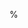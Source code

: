%\VignetteIndexEntry{3. Errors, Logs and Debugging}
%\VignetteKeywords{parallel, Infrastructure}
%\VignettePackage{BiocParallel}
%\VignetteEngine{knitr::knitr}


\documentclass{article}

```r
BiocStyle::latex()
```

\newcommand{\BiocParallel}{`r Biocpkg("BiocParallel")`}

\title{Errors, Logs and Debugging in \BiocParallel}
\author{Valerie Obenchain and Martin Morgan}
\date{Edited: December 16, 2015; Compiled: \today}

\begin{document}

\maketitle

\tableofcontents

%%%%%%%%%%%%%%%%%%%%%%%%%%%%%%%%%%%%%%%%%%%%%%%%%%%%%%%%%%%%%%%%%%%%%%%%%%%%%
%%%%%%%%%%%%%%%%%%%%%%%%%%%%%%%%%%%%%%%%%%%%%%%%%%%%%%%%%%%%%%%%%%%%%%%%%%%%%
# Introduction
%%%%%%%%%%%%%%%%%%%%%%%%%%%%%%%%%%%%%%%%%%%%%%%%%%%%%%%%%%%%%%%%%%%%%%%%%%%%%
%%%%%%%%%%%%%%%%%%%%%%%%%%%%%%%%%%%%%%%%%%%%%%%%%%%%%%%%%%%%%%%%%%%%%%%%%%%%%

This vignette is part of the \BiocParallel{} package and focuses on error
handling and logging. A section at the end demonstrates how the two can be used
together as part of an effective debugging routine.

\BiocParallel{} provides a unified interface to the parallel infrastructure in
several packages including \CRANpkg{snow}, \CRANpkg{parallel},
\CRANpkg{batchtools} and \CRANpkg{foreach}.  When implementing error handling in
\BiocParallel{} the primary goals were to enable the return of partial results
when an error is thrown (vs just the error) and to establish logging on the
workers. In cases where error handling existed, such as \CRANpkg{batchtools} and
\CRANpkg{foreach}, those behaviors were preserved.  Clusters created with
\CRANpkg{snow} and \CRANpkg{parallel} now have flexible error handling and
logging available through `SnowParam` and `MulticoreParam` objects.

In this document the term ``job'' is used to describe a single call to a
bp*apply function (e.g., the `X` in `bplapply`). A ``job'' consists
of one or more ``tasks'', where each ``task'' is run separately on a worker.

The \Rpackage{BiocParallel} package is available at bioconductor.org
and can be downloaded via `BiocManager::install`:

```r
if (!requireNamespace("BiocManager", quietly = TRUE))
    install.packages("BiocManager")
BiocManager::install("BiocParallel")
```

Load the package:

```r
library(BiocParallel)
```

%%%%%%%%%%%%%%%%%%%%%%%%%%%%%%%%%%%%%%%%%%%%%%%%%%%%%%%%%%%%%%%%%%%%%%%%%%%%%
%%%%%%%%%%%%%%%%%%%%%%%%%%%%%%%%%%%%%%%%%%%%%%%%%%%%%%%%%%%%%%%%%%%%%%%%%%%%%
# Error Handling
%%%%%%%%%%%%%%%%%%%%%%%%%%%%%%%%%%%%%%%%%%%%%%%%%%%%%%%%%%%%%%%%%%%%%%%%%%%%%
%%%%%%%%%%%%%%%%%%%%%%%%%%%%%%%%%%%%%%%%%%%%%%%%%%%%%%%%%%%%%%%%%%%%%%%%%%%%%

## Messages and warnings

\BiocParallel{} captures messages and warnings in each job, returning
the output to the manager and reporting these to the user after the
completion of the entire operation. Thus
```r
res <- bplapply(1:2, function(i) { message(i); Sys.sleep(3) })
```
%%
reports messages only after the entire `bplapply()` is
complete.

It may be desired to output messages immediatly. Do this using
`sink()`, as in the following example:
```r
res <- bplapply(1:2, function(i) {
    sink(NULL, type = "message")
    message(i)
    Sys.sleep(3)
})
```
%%
This could be confusing when multiple workers write messages at the
same time --the messages will be interleaved in an arbitrary way -- or
when the workers are not all running on the same computer (e.g., with
`SnowParam()` or `BatchjobsParaam()`) so should not be
used in package code.

## Catching errors

By default, \BiocParallel{} attempts all computations and returns any warnings
and errors along with successful results.  The `stop.on.error` field
controls if the job is terminated as soon as one task throws an error. This is
useful when debugging or when running large jobs (many tasks) and you want to
be notified of an error before all runs complete.

`stop.on.error` is `TRUE` by default.

```r
param <- SnowParam()
param
```

The field can be set when constructing the param or modified with the
`bpstopOnError` accessor.

```r
param <- SnowParam(2, stop.on.error = TRUE)
param
bpstopOnError(param) <- FALSE
```

In this example `X` is length 6. By default, the elements of `X`
are divided as evenly as possible over the number of workers and run in chunks.
The number of tasks is set equal to the length of `X` which forces
each element of `X` to be executed separately (6 tasks).

```r
X <- list(1, "2", 3, 4, 5, 6)
param <- SnowParam(3, tasks = length(X), stop.on.error = TRUE)
```

Tasks 1, 2, and 3 are assigned to the three workers, and are
evaluated. Task 2 fails, stopping further computation. All
successfully completed tasks are returned and can be accessed by `bpresult`.
Usually, this means that the results of tasks 1, 2, and 3
will be returned.

```r
result <- tryCatch({
    bplapply(X, sqrt, BPPARAM = param)
}, error=identity)
result
bpresult(result)
```

Using `stop.on.error=FALSE`, all tasks are evaluated.

```r
X <- list("1", 2, 3, 4, 5, 6)
param <- SnowParam(3, tasks = length(X), stop.on.error = FALSE)
result <- tryCatch({
    bplapply(X, sqrt, BPPARAM = param)
}, error=identity)
result
bpresult(result)
```

`bptry()` is a convenient way of trying to evaluate a
`bpapply`-like expression, returning the evaluated results
without signalling an error.

```r
bptry({
    bplapply(X, sqrt, BPPARAM=param)
})
```

In the next example the elements of `X` are grouped instead
of run separately. The default value for `tasks` is 0 which means 'X' is
split as evenly as possible across the number of workers. There are 3
workers so the first task consists of list(1, 2), the second is list("3", 4)
and the third is list(5, 6).

```r
X <- list(1, 2, "3", 4, 5, 6)
param <- SnowParam(3, stop.on.error = TRUE)
```

The output shows an error in when evaluating the third element, but
also that the fourth element, in the same chunk as 3, was not
evaluated. All elements are evaluated because they were assigned to
workers before the first error occurred.

```r
bptry(bplapply(X, sqrt, BPPARAM = param))
```

Side Note: Results are collected from workers as they finish which is not
necessarily the same order in which they were loaded.  Depending on how tasks
are divided it is possible that the task with the error completes after all
others so essentially all workers complete before the job is stopped.  In this
situation the output includes all results along with the error message and it
may appear that `stop.on.error=TRUE` did not stop the job soon enough.
This is just a heads up that the usefulness of `stop.on.error=TRUE` may
vary with run time and distribution of tasks over workers.

## Identify failures with `bpok()`

The `bpok()` function is a quick way to determine which (if any)
tasks failed. In this example we use `bptry()` to retrieve the
partially evaluated expression, including the failed elements.

```r
param <- SnowParam(2, stop.on.error=FALSE)
result <- bptry(bplapply(list(1, "2", 3), sqrt, BPPARAM=param))
```

`bpok` returns TRUE if the task was successful.

```r
bpok(result)
```

Once errors are identified with `bpok` the traceback can be retrieved
with the `attr` function. This is possible because errors are returned
as `condition` objects with the traceback as an attribute.

```r
tail(attr(result[[which(!bpok(result))]], "traceback"))
```

## Rerun failed tasks with `BPREDO`

Tasks can fail due to hardware problems or bugs in the input data.  The
\BiocParallel{} functions support a `BPREDO` (re-do) argument for
recomputing only the tasks that failed. A list of partial results and errors is
supplied to `BPREDO` in a second call to the function. The failed
elements are identified, recomputed and inserted into the original results.

The bug in this example is the second element of 'X' which is a character when
it should be numeric.

```r
X <- list(1, "2", 3)
param <- SnowParam(2, stop.on.error=FALSE)
result <- bptry(bplapply(X, sqrt, BPPARAM=param))
result
```


First fix the input data.

```r
X.redo <- list(1, 2, 3)
```

Repeat the call to `bplapply` this time supplying the partial
results as `BPREDO`. Only the failed calculations are computed,
in the present case requiring only one worker.

```r
bplapply(X.redo, sqrt, BPREDO=result, BPPARAM=param)
```

%%%%%%%%%%%%%%%%%%%%%%%%%%%%%%%%%%%%%%%%%%%%%%%%%%%%%%%%%%%%%%%%%%%%%%%%%%%%%
%%%%%%%%%%%%%%%%%%%%%%%%%%%%%%%%%%%%%%%%%%%%%%%%%%%%%%%%%%%%%%%%%%%%%%%%%%%%%
# Logging
%%%%%%%%%%%%%%%%%%%%%%%%%%%%%%%%%%%%%%%%%%%%%%%%%%%%%%%%%%%%%%%%%%%%%%%%%%%%%
%%%%%%%%%%%%%%%%%%%%%%%%%%%%%%%%%%%%%%%%%%%%%%%%%%%%%%%%%%%%%%%%%%%%%%%%%%%%%

NOTE: Logging as described in this section is supported for SnowParam,
MulticoreParam and SerialParam.

## Parameters

Logging in \BiocParallel{} is controlled by 3 fields in the
`BiocParallelParam`:

\begin{verbatim}
  log:       TRUE or FALSE
  logdir:    location to write log file
  threshold: one of "TRACE", "DEBUG", "INFO", "WARN", "ERROR", "FATAL"
\end{verbatim}

When `log = TRUE` the \CRANpkg{futile.logger} package is loaded on
each worker. \BiocParallel{} uses a custom script on the workers to
collect log messages as well as additional statistics such as gc, runtime
and node information. Output to stderr and stdout is also captured.

By default `log` is FALSE and `threshold` is {\it INFO}.

```r
param <- SnowParam(stop.on.error=FALSE)
param
```

Turn logging on and set the threshold to {\it TRACE}.

```r
bplog(param) <- TRUE
bpthreshold(param) <- "TRACE"
param
```

## Setting a threshold

All thresholds defined in \CRANpkg{futile.logger} are supported: {\it
FATAL}, {\it ERROR}, {\it WARN}, {\it INFO}, {\it DEBUG} and {\it TRACE}.  All
messages greater than or equal to the severity of the threshold are shown. For
example, a threshold of {\it INFO} will print all messages tagged as {\it
FATAL}, {\it ERROR}, {\it WARN} and {\it INFO}.

Because the default threshold is {\it INFO} it catches the {\it ERROR}-level
message thrown when attempting the square root of a character ("2").

```r
tryCatch({
    bplapply(list(1, "2", 3), sqrt, BPPARAM = param)
}, error=function(e) invisible(e))
```

All user-supplied messages written in the \CRANpkg{futile.logger} syntax
are also captured. This function performs argument checking and includes
a couple of {\it WARN} and {\it DEBUG}-level messages.

```r
FUN <- function(i) {
  futile.logger::flog.debug(paste("value of 'i':", i))

  if (!length(i)) {
      futile.logger::flog.warn("'i' has length 0")
      NA
  } else if (!is(i, "numeric")) {
      futile.logger::flog.debug("coercing 'i' to numeric")
      as.numeric(i)
  } else {
      i
  }
}
```

Turn logging on and set the threshold to {\it WARN}.

```r
param <- SnowParam(2, log = TRUE, threshold = "WARN", stop.on.error=FALSE)
result <- bplapply(list(1, "2", integer()), FUN, BPPARAM = param)
simplify2array(result)
```

Changing the threshold to {\it DEBUG} catches both {\it WARN} and
{\it DEBUG} messages.

```r
param <- SnowParam(2, log = TRUE, threshold = "DEBUG", stop.on.error=FALSE)
result <- bplapply(list(1, "2", integer()), FUN, BPPARAM = param)
simplify2array(result)
```

## Log files

When `log == TRUE`, log messages are written to the console by default.
If `logdir` is given the output is written out to files, one per task.
File names are prefixed with the name in `bpjobname(BPPARAM)`; default
is 'BPJOB'.

\begin{verbatim}
param <- SnowParam(2, log = TRUE, threshold = "DEBUG", logdir = tempdir())
res <- bplapply(list(1, "2", integer()), FUN, BPPARAM = param)
## loading futile.logger on workers
list.files(bplogdir(param))
## [1] "BPJOB.task1.log" "BPJOB.task2.log"
\end{verbatim}

Read in BPJOB.task2.log:

\begin{verbatim}
readLines(paste0(bplogdir(param), "/BPJOB.task2.log"))

##  [1] "############### LOG OUTPUT ###############"
##  [2] "Task: 2"
##  [3] "Node: 2"
##  [4] "Timestamp: 2015-07-08 09:03:59"
##  [5] "Success: TRUE"
##  [6] "Task duration: "
##  [7] "   user  system elapsed "
##  [8] "  0.009   0.000   0.011 "
##  [9] "Memory use (gc): "
## [10] "         used (Mb) gc trigger (Mb) max used (Mb)"
## [11] "Ncells 325664 17.4     592000 31.7   393522 21.1"
## [12] "Vcells 436181  3.4    1023718  7.9   530425  4.1"
## [13] "Log messages:"
## [14] "DEBUG [2015-07-08 09:03:59] value of 'i': 2"
## [15] "INFO [2015-07-08 09:03:59] coercing to numeric"
## [16] "DEBUG [2015-07-08 09:03:59] value of 'i': "
## [17] "WARN [2015-07-08 09:03:59] 'i' is missing"
## [18] ""
## [19] "stderr and stdout:"
## [20] "character(0)"
\end{verbatim}

%%%%%%%%%%%%%%%%%%%%%%%%%%%%%%%%%%%%%%%%%%%%%%%%%%%%%%%%%%%%%%%%%%%%%%%%%%%%%
%%%%%%%%%%%%%%%%%%%%%%%%%%%%%%%%%%%%%%%%%%%%%%%%%%%%%%%%%%%%%%%%%%%%%%%%%%%%%
# Worker timeout
%%%%%%%%%%%%%%%%%%%%%%%%%%%%%%%%%%%%%%%%%%%%%%%%%%%%%%%%%%%%%%%%%%%%%%%%%%%%%
%%%%%%%%%%%%%%%%%%%%%%%%%%%%%%%%%%%%%%%%%%%%%%%%%%%%%%%%%%%%%%%%%%%%%%%%%%%%%

NOTE: `timeout` is supported for SnowParam and MulticoreParam.

For long running jobs or untested code it can be useful to set a time limit.
The `timeout` field is the time, in seconds, allowed for each worker to
complete a task; default is `Inf`. If the task takes longer than
`timeout` a timeout error is returned.

Time can be changed during param construction with the `timeout` arg,

```r
param <- SnowParam(timeout = 20, stop.on.error=FALSE)
param
```

or with the `bptimeout` setter:

```r
param <- SnowParam(timeout = 2, stop.on.error=FALSE)
fun <- function(i) {
  Sys.sleep(i)
  i
}
bptry(bplapply(1:3, fun, BPPARAM = param))
```

%%%%%%%%%%%%%%%%%%%%%%%%%%%%%%%%%%%%%%%%%%%%%%%%%%%%%%%%%%%%%%%%%%%%%%%%%%%%%
%%%%%%%%%%%%%%%%%%%%%%%%%%%%%%%%%%%%%%%%%%%%%%%%%%%%%%%%%%%%%%%%%%%%%%%%%%%%%
# Debugging
%%%%%%%%%%%%%%%%%%%%%%%%%%%%%%%%%%%%%%%%%%%%%%%%%%%%%%%%%%%%%%%%%%%%%%%%%%%%%
%%%%%%%%%%%%%%%%%%%%%%%%%%%%%%%%%%%%%%%%%%%%%%%%%%%%%%%%%%%%%%%%%%%%%%%%%%%%%

Effective debugging strategies vary by problem and often involve a combination
of error handling and logging techniques.  In general, when debugging
\R{}-generated errors the traceback is often the best place to start followed
by adding debug messages to the worker function. When trouble shooting
unexpected behavior (i.e., not a formal error or warning) adding debug messages
or switching to `SerialParam` are good approaches. Below is an overview
of these different strategies.

## Accessing the traceback

The traceback is a good place to start when tracking down \R{}-generated
errors. Because the function is executed on the workers it's not accessible for
interactive debugging with functions such as `trace` or `debug`.
The traceback provides a snapshot of the state of the worker at the time
the error was thrown.

This function takes the square root of the absolute value of a vector.

```r
fun1 <- function(x) {
    v <- abs(x)
    sapply(1:length(v), function(i) sqrt(v[i]))
}
```

Calling ``fun1'' with a character throws an error:

\begin{verbatim}
param <- SnowParam(stop.on.error=FALSE)
result <- bptry({
    bplapply(list(c(1,3), 5, "6"), fun1, BPPARAM = param)
}, error=identity)
result

## [[1]]
## [1] 1.000000 1.732051
##
## [[2]]
## [1] 2.236068
##
## [[3]]
## <remote_error in abs(x): non-numeric argument to mathematical function>
## traceback() available as 'attr(x, "traceback")'
\end{verbatim}

Identify which elements failed with `bpok`:

\begin{verbatim}
bpok(result)

## [1]  TRUE  TRUE FALSE
\end{verbatim}

The error (i.e., third element of ``res'') is a `condition` object:

\begin{verbatim}
is(result[[3]], "condition")

## [1] TRUE
\end{verbatim}


The traceback is an attribute of the `condition` and can be accessed with
the `attr` function.

\begin{verbatim}
noquote(tail(attr(result[[3]], "traceback")))

## [1]        call <- sapply(sys.calls(), deparse)
## [2]        e <- structure(e, class = c("remote_error", "condition"),
## [3]            traceback = capture.output(traceback(call)))
## [4]        invokeRestart("abort", e)
## [5]    }, "non-numeric argument to mathematical function", quote(abs(x)))
## [6] 1: h(simpleError(msg, call))
\end{verbatim}

## Adding debug messages

When a `numeric()` is passed to ``fun1'' no formal error is thrown
but the length of the second list element is 2 when it should be 1.

\begin{verbatim}
bplapply(list(c(1,3), numeric(), 6), fun1, BPPARAM = param)

## [[1]]
## [1] 1.000000 1.732051
##
## [[2]]
## [[2]][[1]]
## [1] NA
##
## [[2]][[2]]
## numeric(0)
##
## [[3]]
## [1] 2.44949
\end{verbatim}

Without a formal error we have no traceback so we'll add a few debug
messages. The \CRANpkg{futile.logger} syntax tags messages with
different levels of severity. A message created with `flog.debug` will
only print if the threshold is {\it DEBUG} or lower. So in this case it will
catch both INFO and DEBUG messages.

``fun2'' has debug statements that show the value of `x', length of `v' and
the index `i'.

```r
fun2 <- function(x) {
    v <- abs(x)
    futile.logger::flog.debug(
      paste0("'x' = ", paste(x, collapse=","), ": length(v) = ", length(v))
    )
    sapply(1:length(v), function(i) {
      futile.logger::flog.info(paste0("'i' = ", i))
      sqrt(v[i])
    })
}
```

Create a param that logs at a threshold level of {\it DEBUG}.

```r
param <- SnowParam(3, log = TRUE, threshold = "DEBUG")
```

The debug messages reveal the problem occurs when `x' is `numeric()`.
The index for `sapply` is along `v' which in this case has length 0.
This forces `i' to take values of `1' and `0' giving an output of length 2 for
the second element (i.e., `NA` and `numeric(0)`).

```r
res <- bplapply(list(c(1,3), numeric(), 6), fun2, BPPARAM = param)
res
```

``fun2'' can be fixed by using `seq\_along(v)` to create the index
instead of `1:length(v)`.

## Local debugging with `SerialParam`

Errors that occur on parallel workers can be difficult to debug. Often the
traceback sent back from the workers is too much to parse or not informative.
We are also limited in that our interactive strategies of
`browser` and `trace` are not available.

One option for further debugging is to run the code in serial with
`SerialParam`.  This removes the ``parallel'' component and is
the same as running a straight `*apply` function. This approach
may not help if the problem was hardware related but can be very
useful when the bug is in the \R{} code.

We use the now familiar square root example with a bug in the second element
of `X`.

```r
res <- bptry({
    bplapply(list(1, "2", 3), sqrt,
             BPPARAM = SnowParam(3, stop.on.error=FALSE))
})
result
```

`sqrt` is an internal function. The problem is likely with our data
going into the function and not the `sqrt` function itself. We can
write a small wrapper around `sqrt` so we can see the input.

```r
fun3 <- function(i) sqrt(i)
```

Debug the new function:

\begin{verbatim}
debug(fun3)
\end{verbatim}

We want to recompute only elements that failed and for that we use
the `BPREDO` argument. The BPPARAM has been changed to
`SerialParam` so the job is run in the local workspace in serial.

\begin{verbatim}
> bplapply(list(1, "2", 3), fun3, BPREDO = result, BPPARAM = SerialParam())
Resuming previous calculation ...
debugging in: FUN(...)
debug: sqrt(i)
Browse[2]> objects()
[1] "i"
Browse[2]> i
[1] "2"
Browse[2]>
\end{verbatim}

The local browsing allowed us to see the problem input was the
character "2".


%%%%%%%%%%%%%%%%%%%%%%%%%%%%%%%%%%%%%%%%%%%%%%%%%%%%%%%%%%%%%%%%%%%%%%%%%%%%%
%%%%%%%%%%%%%%%%%%%%%%%%%%%%%%%%%%%%%%%%%%%%%%%%%%%%%%%%%%%%%%%%%%%%%%%%%%%%%
# `sessionInfo()`
%%%%%%%%%%%%%%%%%%%%%%%%%%%%%%%%%%%%%%%%%%%%%%%%%%%%%%%%%%%%%%%%%%%%%%%%%%%%%
%%%%%%%%%%%%%%%%%%%%%%%%%%%%%%%%%%%%%%%%%%%%%%%%%%%%%%%%%%%%%%%%%%%%%%%%%%%%%

```r
toLatex(sessionInfo())
```

\end{document}
